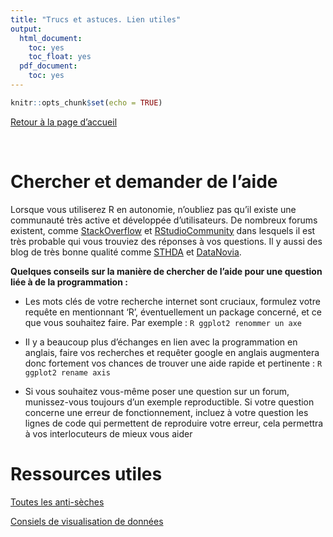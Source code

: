```yaml
---
title: "Trucs et astuces. Lien utiles"
output:
  html_document:
    toc: yes
    toc_float: yes
  pdf_document:
    toc: yes
---
```

  
```r
knitr::opts_chunk$set(echo = TRUE)
```

[Retour à la page d'accueil](https://scortijo.github.io/2024_L3_R/)

<br>



# Chercher et demander de l'aide


Lorsque vous utiliserez R en autonomie, n'oubliez pas qu'il existe une communauté très active et développée d'utilisateurs. De nombreux forums existent, comme [StackOverflow](https://stackoverflow.com/questions/tagged/r) et  [RStudioCommunity](https://community.rstudio.com/) dans lesquels il est très probable qui vous trouviez des réponses à vos questions.
Il y aussi des blog de très bonne qualité comme [STHDA](http://www.sthda.com/english/) et [DataNovia](https://www.datanovia.com/en/).


**Quelques conseils sur la manière de chercher de l'aide pour une question liée à de la programmation :**

+ Les mots clés de votre recherche internet sont cruciaux, formulez votre requête en mentionnant 'R', éventuellement un package concerné, et ce que vous souhaitez faire. Par exemple : `R ggplot2 renommer un axe`


+ Il y a beaucoup plus d'échanges en lien avec la programmation en anglais, faire vos recherches et requêter google en anglais augmentera donc fortement vos chances de trouver une aide rapide et pertinente : `R ggplot2 rename axis`

 
 + Si vous souhaitez vous-même poser une question sur un forum, munissez-vous toujours d'un exemple reproductible. Si votre question concerne une erreur de fonctionnement, incluez à votre question les lignes de code qui permettent de reproduire votre erreur, cela permettra à vos interlocuteurs de mieux vous aider
 
 
# Ressources utiles

[Toutes les anti-sèches](https://www.rstudio.com/resources/cheatsheets/)

[Consiels de visualisation de données](https://www.data-to-viz.com/)
